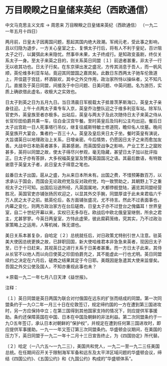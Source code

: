 # 万目睽睽之日皇储来英纪（西欧通信）

中文马克思主义文库 -> 周恩来
万目睽睽之日皇储来英纪（西欧通信）
（一九二一年五月十四日）

两月前，日皇太子因离国问题，惹起其国内绝大政潮。军阀元老，受此事之影响，且以归隐为退步，一方关心皇室之士、复惧太子行后，将有人不利于皇妃，百计阻太子之行，以冀弭此未来隐忧。然事卒未果，太子终成行。是知政变虽剧，终仅关系太子一身。至太子来英之目的，则关系英日同盟〔１〕前途者甚重，非太子一行无以收其功也。日太子行矣。在东京驿出发之盛况，方传其消息于吾人，而一帆风顺，英伦维多利亚车站，竟迎其同盟国之嘉宾矣。此数日东西两太子驰车伦敦道上，开佳筵于宫廷，杯酒联欢，其中之外交作用，政治家所恃以操纵者，又不知凡几。直接及于英日同盟，间接及于中日问题、日美问题、中英问题。名为游历，实质上确欲借此虚名，收极大之实效也。
 

日太子到英之日为五月九日。当日清晨日军舰载太子抵普茨茅斯海口，英皇太子亲身往迎。上午十点两太子乘专车入京，英皇乔治整队迎之于维多利亚车站。除军队官吏外，英皇族至者亦极多。出站后，英皇与两太子及此次随侍日太子来英之侍从长官珍田伯爵共乘一车，往白金汉宫午餐。至时英皇后及玛利公主均出迎。餐后日太子出宫赴一日人死事塔行吊仪，继复往威斯特敏士修道院，瞻仰名人坟墓。晚间英皇族开大宴会，集者约一百三十人。英皇及皇后夹日太子坐。餐时英皇有演说，大旨谓英日以地理政治上关系，日增亲密。今后情势，仍愿因日太子之来而愈加友善。大战中日本助英者甚多，英甚感谢。而英国受战争之影响，产业工艺上之窳败甚多，英将以同盟之故，使太子得尽兴参观，毫无隐藏，甚望日太子加以批评指正。日太子亦有答辞，大多祝福英皇室及赞美英国国况之语。其最后数语，有特致谢意于英皇太子者，此日皇太子得意之笔也。

兹番日太子出国，扈从之盛，为从来日本所未有。出国之费，不惜预筹数百万，以求承认于国会，而国会无论政府党及反对政府党，均一致赞助之，其朝野上下之重视太子之行可知。出国后沿途所经，凡英国属地，大都停舰登陆，遍览其同盟经营胜况，英国官吏亦铺张扬厉欢迎之，以显其外交手腕，同盟厚谊于此未来君临六千万人民之太子之前。抵英伦后，各方面铺张盛况，尤不待言。然此不过表面事也，内幕之变化，则两方政治家方在台后磋商，日皇太子亦不过登台之傀儡耳！世界皇室，自二十世纪开幕以来，实权已无多存在。欧战后中欧北俄皇室继倒，所余之君主，尤甚寥寥。今英日两皇室，方恃此虚荣，彼此縻羁笼络，究其实，乃不过政治家策略上之运用，人等机械，殊无谓也。

美日关系本甚复杂，自哈定〔２〕总统就任后，对日政策尤特别引世人注意。驻英美大使因总统更换之故，已辞职回国，新大使哈维君本非急急来英者，现因日太子至，已于十日赶来，其视英日之进行关系于日美者甚重。而一方日太子此来，其侍从长官不以他人而以向日使英之珍田伯爵充之，其不能虚此一行也尤明。英日同盟续约之决定在六月后，磋商之结果其定于今日耶。美既因是急遣其大使来监督矣。吾国之外交公使及国人，不知亦重视此事也未？

＊原载一九二一年七月八日天津《益世报》。

注释：

〔１〕英日同盟是英日两国为联合对付俄国在远东的扩张而结成的同盟。第一次同盟条约于一九○二年一月三十日在伦敦签订，规定缔约国的一方在遭到第三国进攻时，另一方应保持中立；在第三国得到其他国家支持的情况下，则应提供军事援助。条约还保障英国在中国、日本在中国及朝鲜的非法利益。第二次同盟条约于一九○五年签订，承认日本对朝鲜的"保护权"，并规定在遭到任何第三国进攻时，即应提供军事援助。一九一一年又签订第三次同盟条约。华盛顿会议期间，在美国的压力下，英日同盟于一九二一年十二月十三日宣告终止，为《四国协定》所代替。

〔２〕哈定（一八六五～一九二三），美国共和党人，一九二一至一九二三任美国总统。在任期间召开关于限制海军军备和远东及太平洋区域问题的华盛顿会议，缔结《四国公约》、《五国公约》和《九国公约》构成的"华盛顿体系"。

